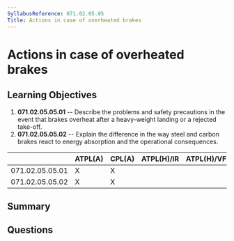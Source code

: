 ```yaml
---
SyllabusReference: 071.02.05.05
Title: Actions in case of overheated brakes
---
```


# Actions in case of overheated brakes

## Learning Objectives

1.  **071.02.05.05.01** -- Describe the problems and safety precautions in the
    event that brakes overheat after a heavy-weight landing or a rejected
    take-off.
2.  **071.02.05.05.02** -- Explain the difference in the way steel and carbon
    brakes react to energy absorption and the operational consequences.

|                 | ATPL(A) | CPL(A) | ATPL(H)/IR | ATPL(H)/VFR | CPL(H) | IR | CBIR(A) |
| --------------- | ------- | ------ | ---------- | ----------- | ------ | -- | ------- |
| 071.02.05.05.01 | X       | X      |            |             |        |    |         |
| 071.02.05.05.02 | X       | X      |            |             |        |    |         |

## Summary

## Questions
